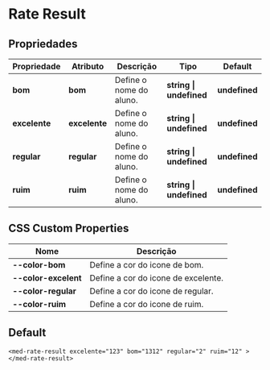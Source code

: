 
<Meta title="Components/Core/Rate Result/Usage" />

# Rate Result

## Propriedades

| Propriedade   | Atributo      | Descrição                                  | Tipo                                                     | Default       |
| ------------- | ------------- | ------------------------------------------ | -------------------------------------------------------- | ------------- |
| **bom**       | **bom**       | Define o nome do aluno.                    | **string \| undefined**                                  | **undefined** |
| **excelente** | **excelente** | Define o nome do aluno.                    | **string \| undefined**                                  | **undefined** |
| **regular**   | **regular**   | Define o nome do aluno.                    | **string \| undefined**                                  | **undefined** |
| **ruim**      | **ruim**      | Define o nome do aluno.                    | **string \| undefined**                                  | **undefined** |

## CSS Custom Properties

| Nome                   | Descrição                                                           |
| --------------------   | -----------------------------------------------------------------   |
| **--color-bom**        | Define a cor do icone de bom.                                       |
| **--color-excelent**   | Define a cor do icone de excelente.                                 |
| **--color-regular**    | Define a cor do icone de regular.                                   |
| **--color-ruim**       | Define a cor do icone de ruim.                                      |

## Default

```
<med-rate-result excelente="123" bom="1312" regular="2" ruim="12" ></med-rate-result>
```
